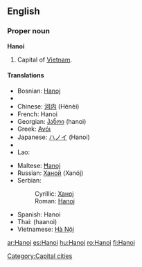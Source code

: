 {{see|Hà Nội}}
==English==
{{wikipedia}}
===Proper noun===
'''Hanoi'''

#Capital of [[Vietnam]].

====Translations====
{{top}}
*Bosnian: [[Hanoj#Bosnian|Hanoj]] {{m}}
*{{trreq|Burmese}}
*Chinese: [[河内]] (Hénèi)
*French: Hanoi
*Georgian: [[ჰანოი]] (hanoi)
*Greek: [[Ανόι]]
*Japanese: [[ハノイ]] (Hanoi)
*{{trreq|Khmer}}
*Lao: {{t|lo|ຮ່າໂນຍ|tr=haa-nooj|sc=Laoo}}
{{mid}}
*Maltese: [[Ħanoj]]
*Russian: [[Ханой]] (Xanój) {{m}}
*Serbian:
*:Cyrillic: [[Ханој#Serbian|Ханој]] {{m}}
*:Roman: [[Hanoj#Serbian|Hanoj]] {{m}}
*Spanish: Hanoi
*Thai: {{Thai|[[ฮานอย]]}} (haanoi)
*Vietnamese: [[Hà Nội]]
{{bottom}}

[[Category:Capital cities]]

[[ar:Hanoi]]
[[es:Hanoi]]
[[hu:Hanoi]]
[[ro:Hanoi]]
[[fi:Hanoi]]